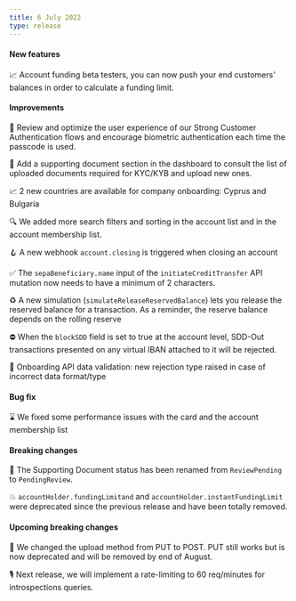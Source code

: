 ```yaml
---
title: 6 July 2022
type: release
---
```


#### New features

📈 Account funding beta testers, you can now push your end customers' balances in order to calculate a funding limit.

#### Improvements

🤳 Review and optimize the user experience of our Strong Customer Authentication flows and encourage biometric authentication each time the passcode is used.

📃 Add a supporting document section in the dashboard to consult the list of uploaded documents required for KYC/KYB and upload new ones.

📈 2 new countries are available for company onboarding: Cyprus and Bulgaria

🔍 We added more search filters and sorting in the account list and in the account membership list.

🪝 A new webhook `account.closing` is triggered when closing an account

✅ The `sepaBeneficiary.name` input of the `initiateCreditTransfer` API mutation now needs to have a minimum of 2 characters.

♻️ A new simulation (`simulateReleaseReservedBalance`) lets you release the reserved balance for a transaction. As a reminder, the reserve balance depends on the rolling reserve

⛔ When the `blockSDD` field is set to true at the account level, SDD-Out transactions presented on any virtual IBAN attached to it will be rejected.

🛑 Onboarding API data validation: new rejection type raised in case of incorrect data format/type

#### Bug fix

⌛ We fixed some performance issues with the card and the account membership list

#### Breaking changes

📃 The Supporting Document status has been renamed from `ReviewPending` to `PendingReview`.

💥 `accountHolder.fundingLimitand` and `accountHolder.instantFundingLimit` were deprecated since the previous release and have been totally removed.

#### Upcoming breaking changes

📃 We changed the upload method from PUT to POST. PUT still works but is now deprecated and will be removed by end of August.

🎙️ Next release, we will implement a rate-limiting to 60 req/minutes for introspections queries.

